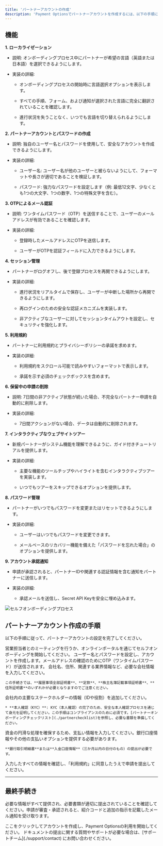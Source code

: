 ```yaml
---
title: 'パートナーアカウントの作成'
description: 'Payment Optionsでパートナーアカウントを作成するには、以下の手順に従い、スムーズなオンボーディングを完了してください。パートナーとして、自身のアカウントを管理し、加盟店の登録を行うなどの操作が可能になります。下記のチェックリストを参照し、オンボーディングプロセスで必要な情報がすべて提供されていることを確認してください。'
---
```


## **機能**

**1. ローカライゼーション**

* 説明: オンボーディングプロセス中にパートナーが希望の言語（英語または日本語）を選択できるようにします。

* 実装の詳細:

  * オンボーディングプロセスの開始時に言語選択オプションを表示します。

  * すべての手順、フォーム、および通知が選択された言語に完全に翻訳されていることを確認します。

  * 進行状況を失うことなく、いつでも言語を切り替えられるようにします。

**2. パートナーアカウントとパスワードの作成**

* 説明: 独自のユーザー名とパスワードを使用して、安全なアカウントを作成できるようにします。

* 実装の詳細:

  * ユーザー名: ユーザー名が他のユーザーと被らないようにして、フォーマットや長さが適切であることを検証します。

  * パスワード: 強力なパスワードを設定します（例: 最低12文字、少なくとも1つの大文字、1つの数字、1つの特殊文字を含む）。

**3. OTPによるメール認証**

* 説明: ワンタイムパスワード（OTP）を送信することで、ユーザーのメールアドレスが有効であることを確認します。

* 実装の詳細:

  * 登録時したメールアドレスにOTPを送信します。

  * ユーザーがOTPを認証フィールドに入力できるようにします。

**4. セッション管理**

* パートナーがログオフし、後で登録プロセスを再開できるようにします。

* 実装の詳細:

  * 進行状況をリアルタイムで保存し、ユーザーが中断した場所から再開できるようにします。

  * 再ログインのための安全な認証メカニズムを実装します。

  * 非アクティブなユーザーに対してセッションタイムアウトを設定し、セキュリティを強化します。

**5. 利用規約**

* パートナーに利用規約とプライバシーポリシーの承諾を求めます。

* 実装の詳細:

  * 利用規約をスクロール可能で読みやすいフォーマットで表示します。

  * 承諾を示す必須のチェックボックスを含めます。

**6. 保留中の申請の削除**

* 説明: 7日間の非アクティブ状態が続いた場合、不完全なパートナー申請を自動的に削除します。

* 実装の詳細:

  * 7日間アクションがない場合、データは自動的に削除されます。

**7. インタラクティブなウェブサイトツアー**

* 新規パートナーがシステム機能を理解できるように、ガイド付きチュートリアルを提供します。

* 実装の詳細:

  * 主要な機能のツールチップやハイライトを含むインタラクティブツアーを実装します。

  * いつでもツアーをスキップできるオプションを提供します。

**8. パスワード管理**

* パートナーがいつでもパスワードを変更またはリセットできるようにします。

* 実装の詳細:

  * ユーザーはいつでもパスワードを変更できます。

  * メールベースのリカバリー機能を備えた「パスワードを忘れた場合」のオプションを提供します。

**9. アカウント承認通知**

* 申請が承認されると、パートナーIDや関連する認証情報を含む通知をパートナーに送信します。

* 実装の詳細:

  * 承認メールを送信し、Secret API Keyを安全に埋め込みます。

![セルフオンボーディングプロセス](/images/flows-createPAccount-jp.svg)

## **パートナーアカウント作成の手順**

以下の手順に従って、パートナーアカウントの設定を完了してください。

<Steps>
  <Step title="営業担当者とのミーティングまたはセルフオンボーディング">
    営業担当者とのミーティングを行うか、オンラインポータルを通じてセルフオンボーディングを開始してください。
  </Step>

  <Step title="パートナーアカウントの作成">
    ユーザー名とパスワードを設定し、アカウントを作成します。メールアドレスの確認のためにOTP（ワンタイムパスワード）が送信されます。
  </Step>

  <Step title="会社情報の入力">
    会社名、住所、関連する業界情報など、必要な会社情報を入力してください。

    この手続きでは、**履歴事項全部証明書**、**定款**、**株主名簿記載事項証明書**、**住所証明書**のいずれかが必要となりますのでご注意ください。
  </Step>

  <Step title="ステークホルダー情報の入力">
    会社内の主要なステークホルダーの情報（IDや役割）を追加してください。

    * **本人確認（KYC）**: KYC（本人確認）の完了のため、安全な本人確認プロセスを通じて身元を証明してください。この手順はコンプライアンスのために必須です。[パートナーオンボーディングチェックリスト](./partnerchecklist)を参照し、必要な書類を準備してください。
  </Step>

  <Step title="支払い情報の入力">
    資金の円滑な処理を確保するため、支払い情報を入力してください。銀行口座情報やその他の支払いオプションを提供する必要があります。

    **銀行取引明細書**または**入金口座情報**（三か月以内の日付のもの）の提出が必要です。
  </Step>

  <Step title="最終ステップ">
    入力したすべての情報を確認し、「利用規約」に同意したうえで申請を提出してください。
  </Step>
</Steps>

***

## **最終手続き**

必要な情報がすべて提供され、必要書類が適切に提出されていることを確認してください。申請が審査・承認されると、紹介コードと追加の指示を記載したメール通知を受け取ります。

<Card title="アカウントを作成する" icon="rocket" href="https://me.paymentoptions.com/onboarding/choose-account">
  ここをクリックしてアカウントを作成し、Payment Optionsの利用を開始してください。
</Card>

<Card title="サポートが必要ですか？" icon="life-ring" href="/support/contact">
  ドキュメントの提出に関する質問やサポートが必要な場合は、[サポートチーム](./support/contact) にお問い合わせください。
</Card>
